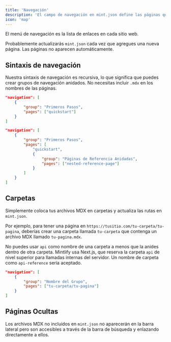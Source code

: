 ```yaml
---
title: 'Navegación'
description: 'El campo de navegación en mint.json define las páginas que aparecen en el menú de navegación'
icon: 'map'
---
```


El menú de navegación es la lista de enlaces en cada sitio web.

Probablemente actualizarás `mint.json` cada vez que agregues una nueva página. Las páginas no aparecen automáticamente.

## Sintaxis de navegación

Nuestra sintaxis de navegación es recursiva, lo que significa que puedes crear grupos de navegación anidados. No necesitas incluir `.mdx` en los nombres de las páginas.

<CodeGroup>

```json Navegación Regular
"navigation": [
    {
        "group": "Primeros Pasos",
        "pages": ["quickstart"]
    }
]
```

```json Navegación Anidada
"navigation": [
    {
        "group": "Primeros Pasos",
        "pages": [
            "quickstart",
            {
                "group": "Páginas de Referencia Anidadas",
                "pages": ["nested-reference-page"]
            }
        ]
    }
]
```

</CodeGroup>

## Carpetas

Simplemente coloca tus archivos MDX en carpetas y actualiza las rutas en `mint.json`.

Por ejemplo, para tener una página en `https://tusitio.com/tu-carpeta/tu-pagina`, deberías crear una carpeta llamada `tu-carpeta` que contenga un archivo MDX llamado `tu-pagina.mdx`.

<Warning>

No puedes usar `api` como nombre de una carpeta a menos que la anides dentro de otra carpeta. Mintlify usa Next.js, que reserva la carpeta `api` de nivel superior para llamadas internas del servidor. Un nombre de carpeta como `api-reference` sería aceptado.

</Warning>

```json Navegación Con Carpeta
"navigation": [
    {
        "group": "Nombre del Grupo",
        "pages": ["tu-carpeta/tu-pagina"]
    }
]
```

## Páginas Ocultas

Los archivos MDX no incluidos en `mint.json` no aparecerán en la barra lateral pero son accesibles a través de la barra de búsqueda y enlazando directamente a ellos.